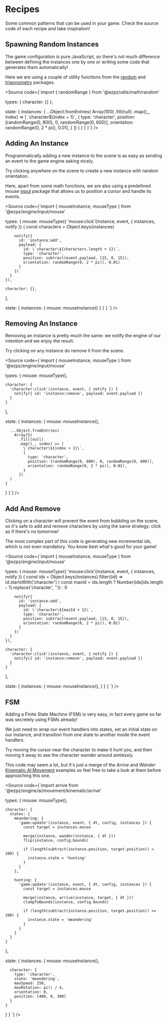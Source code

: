 
<Meta of={Recipes} />

# Recipes

Some common patterns that can be used in your game. Check the source code of each recipe and take inspiration!

## Spawning Random Instances

The game configuration is pure JavaScript, so there's not much difference between defining the instances one by one or writing some code that generates them automatically!

Here we are using a couple of utility functions from the [random](/?path=/docs/utils-math-random--docs) and [trigonometry](/?path=/docs/utils-math-trigonometry--docs) packages.

<Source code={`import { randomRange } from '@ezpz/utils/math/random'

  types: {
    character: {}
  },

  state: {
    instances: {
      ...Object.fromEntries(
        Array(100)
          .fill(null)
          .map((_, index) => [
            \`character\${index + 1}\`,
            {
              type: 'character',
              position: [randomRange(0, 800), 0, randomRange(0, 600)],
              orientation: randomRange(0, 2 * pi(), 0.01),
            }
          ])
      )
    }
  }
}`} />

<Canvas of={Recipes.RandomInstances} />

## Adding An Instance

Programmatically adding a new instance to the scene is as easy as sending an event to the game engine asking nicely.

Try clicking anywhere on the scene to create a new instance with random orientation.

Here, apart from some math functions, we are also using a predefined mouse [input](/?path=/docs/games-input--docs) package that allows us to position a cursor and handle its events.

<Source code={`import { mouseInstance, mouseType } from '@ezpz/engine/input/mouse'

  types: {
    mouse: mouseType({
      'mouse:click'(instance, event, { instances, notify }) {
        const characters = Object.keys(instances)

        notify({
          id: 'instance:add',
          payload: {
            id: \`character\${characters.length + 1}\`,
            type: 'character',
            position: subtract(event.payload, [15, 0, 15]),
            orientation: randomRange(0, 2 * pi(), 0.01)
          }
        })
      }
    }),

    character: {},
  },

  state: {
    instances: {
      mouse: mouseInstance()
    }
  }
}
`} />

<Canvas of={Recipes.AddInstance} />

## Removing An Instance

Removing an instance is pretty much the same: we notify the engine of our intention and we enjoy the result.

Try clicking on any instance do remove it from the scene.

<Source code={`import { mouseInstance, mouseType } from '@ezpz/engine/input/mouse'

  types: {
    mouse: mouseType(),

    character: {
      'character:click'(instance, event, { notify }) {
        notify({ id: 'instance:remove', payload: event.payload })
      }
    }
  },

  state: {
    instances: {
      mouse: mouseInstance(),

      ...Object.fromEntries(
        Array(5)
          .fill(null)
          .map((_, index) => [
            \`character\${index + 1}\`,
            {
              type: 'character',
              position: [randomRange(0, 800), 0, randomRange(0, 600)],
              orientation: randomRange(0, 2 * pi(), 0.01),
            }
          ])
      )
    }
  }
}`} />

<Canvas of={Recipes.RemoveInstance} />

## Add And Remove

Clicking on a character will prevent the event from bubbling on the scene, so it's safe to add and remove characters by using the same strategy: click as if there's no tomorrow!

The most complex part of this code is generating new incremental ids, which is not even mandatory. You know best what's good for your game!

<Source code={`import { mouseInstance, mouseType } from '@ezpz/engine/input/mouse'

  types: {
    mouse: mouseType({
      'mouse:click'(instance, event, { instances, notify }) {
        const ids = Object.keys(instances).filter((id) =>
          id.startsWith('character')
        )
        const maxId = ids.length
          ? Number(ids[ids.length - 1].replace('character', ''))
          : 0

        notify({
          id: 'instance:add',
          payload: {
            id: \`character\${maxId + 1}\`,
            type: 'character',
            position: subtract(event.payload, [15, 0, 15]),
            orientation: randomRange(0, 2 * pi(), 0.01)
          }
        })
      }
    }),

    character: {
      'character:click'(instance, event, { notify }) {
        notify({ id: 'instance:remove', payload: event.payload })
      }
    }
  },

  state: {
    instances: {
      mouse: mouseInstance(),
    }
  }
}
`} />

<Canvas of={Recipes.AddAndRemove} />

## FSM

Adding a Finite State Machine (FSM) is very easy, in fact every game so far was secretely using FSMs already!

We just need to wrap our event handlers into states, set an initial state on our instance, and transition from one state to another inside the event handlers.

Try moving the cursor near the character to make it hunt you, and then moving it away to see the character wander around aimlessly.

This code may seem a lot, but it's just a merge of the *Arrive* and *Wander* [Kinematic AI Movement](/?path=/docs/games-ai-movement-kinematic--docs) examples so feel free to take a look at them before approaching this one.

<Source code={`import arrive from '@ezpz/engine/ai/movement/kinematic/arrive'

  types: {
    mouse: mouseType(),

    character: {
      states: {
        meandering: {
          'game:update'(instance, event, { dt, config, instances }) {
            const target = instances.mouse

            merge(instance, wander(instance, { dt }))
            flip(instance, config.bounds)

            if (length(subtract(instance.position, target.position)) < 200) {
              instance.state = 'hunting'
            }
          }
        },

        hunting: {
          'game:update'(instance, event, { dt, config, instances }) {
            const target = instances.mouse

            merge(instance, arrive(instance, target, { dt }))
            clampToBounds(instance, config.bounds)

            if (length(subtract(instance.position, target.position)) >= 200) {
              instance.state = 'meandering'
            }
          }
        }
      }
    }
  },

  state: {
    instances: {
      mouse: mouseInstance(),

      character: {
        type: 'character',
        state: 'meandering',
        maxSpeed: 250,
        maxRotation: pi() / 4,
        orientation: 0,
        position: [400, 0, 300]
      }
    }
  }
}
`} />

<Canvas of={Recipes.FSM} />
